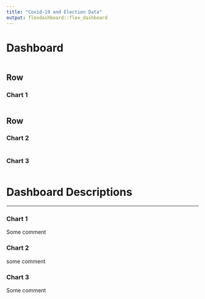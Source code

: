 ```yaml
---
title: "Covid-19 and Election Data"
output: flexdashboard::flex_dashboard
---
```

Dashboard {data-orientation=rows}
=====================================   

```r

```



   
Row {data-height=600}
-------------------------------------

### Chart 1

```r
```

Row {data-height=400}
-------------------------------------
   
### Chart 2

```r
```   
    
### Chart 3

```r
```

Dashboard Descriptions
=====================================  
    
-------------------------------------
    
### Chart 1
    
Some comment 
   
### Chart 2

some comment

### Chart 3
    
Some comment

